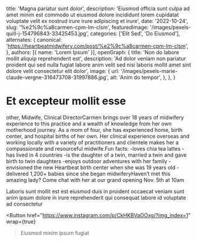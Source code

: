   title: 'Magna pariatur sunt dolor',
  description: 'Eiusmod officia sunt culpa ad amet minim est commodo ut eiusmod dolore incididunt lorem cupidatat voluptate velit ex nostrud irure irure adipiscing et irure',
  date: '2022-10-24',
  slug: '%e2%9c%a8carmen-cpm-lm-clsm',
  featuredImage: '/images/pexels-quill-j-154796843-33425453.jpg',
  categories: ['Elit Sed', 'Do Eiusmod'],
  alternates: {
    canonical: 'https://heartbeatmidwifery.com/post/%e2%9c%a8carmen-cpm-lm-clsm',
  },
  authors: [{ name: 'Lorem Ipsum' }],
  openGraph: {
    title: 'Non do labore mollit aliquip reprehenderit est',
    description: 'Ad dolor veniam non pariatur proident qui sed nulla fugiat labore anim velit sed nisi laboris mollit amet sint dolore velit consectetur elit dolor',
    image: {
      url: '/images/pexels-marie-claude-vergne-316473708-31997886.jpg',
      alt: 'Anim do tempor',
    },
  },
}


# Et excepteur mollit esse

<Gallery>
  <GalleryItem
    src="/images/pexels-mographe-10942941.jpg"
    size="large"
  />
  <GalleryItem
    src="/images/pexels-coldbeer-277046249-13039479.jpg"
    size="large"
  />
</Gallery>

other, Midwife, Clinical DirectorCarmen brings over 18 years of midwifery experience to this practice and a wealth of knowledge from her own motherhood journey. As a mom of four, she has experienced home, birth center, and hospital births of her own. Her clinical experience overseas and working locally with a variety of practitioners and clientele makes her a compassionate and resourceful midwife.Fun facts: -loves chia tea lattes -has lived in 4 countries -is the daughter of a twin, married a twin and gave birth to twin daughters -enjoys outdoor adventures with her family -envisioned the new Heartbeat birth center when she was 19 years old -delivered 1,200+ babies since she began midwiferyHaven’t met this amazing lady? Come chat with her at our grand opening Nov. 5th at 10am

Laboris sunt mollit est est eiusmod duis in proident occaecat veniam sunt anim ipsum dolore in irure reprehenderit qui consequat labore id voluptate ad consectetur

<Button
  href="https://www.instagram.com/p/CkHKBVaOOxg/?img_index=1"
  wrap={true}
>Eiusmod minim ipsum fugiat</Button>
